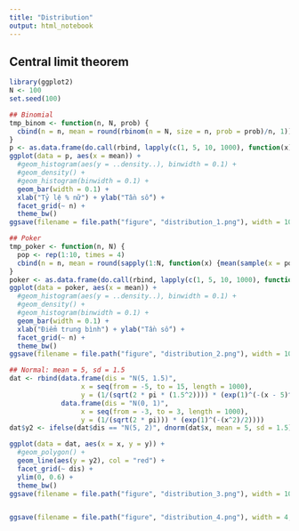 ```yaml
---
title: "Distribution"
output: html_notebook
---
```


## Central limit theorem

```r
library(ggplot2)
N <- 100
set.seed(100)

## Binomial
tmp_binom <- function(n, N, prob) {
  cbind(n = n, mean = round(rbinom(n = N, size = n, prob = prob)/n, 1))
}
p <- as.data.frame(do.call(rbind, lapply(c(1, 5, 10, 1000), function(x) tmp_binom(n = x, N = N, prob = 0.4))))
ggplot(data = p, aes(x = mean)) + 
  #geom_histogram(aes(y = ..density..), binwidth = 0.1) + 
  #geom_density() +
  #geom_histogram(binwidth = 0.1) +
  geom_bar(width = 0.1) +
  xlab("Tỷ lệ % nữ") + ylab("Tần số") +
  facet_grid(~ n) +
  theme_bw()
ggsave(filename = file.path("figure", "distribution_1.png"), width = 10, height = 3)

## Poker
tmp_poker <- function(n, N) {
  pop <- rep(1:10, times = 4)
  cbind(n = n, mean = round(sapply(1:N, function(x) {mean(sample(x = pop, size = n, replace = TRUE))}), 1))
}
poker <- as.data.frame(do.call(rbind, lapply(c(1, 5, 10, 1000), function(x) tmp_poker(n = x, N = N))))
ggplot(data = poker, aes(x = mean)) + 
  #geom_histogram(aes(y = ..density..), binwidth = 0.1) + 
  #geom_density() +
  #geom_histogram(binwidth = 0.1) +
  geom_bar(width = 0.1) +
  xlab("Điểm trung bình") + ylab("Tần số") +
  facet_grid(~ n) +
  theme_bw()
ggsave(filename = file.path("figure", "distribution_2.png"), width = 10, height = 3)

## Normal: mean = 5, sd = 1.5
dat <- rbind(data.frame(dis = "N(5, 1.5)",
                  x = seq(from = -5, to = 15, length = 1000),
                  y = (1/(sqrt(2 * pi * (1.5^2)))) * (exp(1)^(-(x - 5)^2/(2 * (1.5^2))))),
             data.frame(dis = "N(0, 1)",
                  x = seq(from = -3, to = 3, length = 1000),
                  y = (1/(sqrt(2 * pi))) * (exp(1)^(-(x^2)/2))))
dat$y2 <- ifelse(dat$dis == "N(5, 2)", dnorm(dat$x, mean = 5, sd = 1.5), dnorm(dat$x, mean = 0, sd = 1))

ggplot(data = dat, aes(x = x, y = y)) +
  #geom_polygon() +
  geom_line(aes(y = y2), col = "red") +
  facet_grid(~ dis) +
  ylim(0, 0.6) +
  theme_bw()
ggsave(filename = file.path("figure", "distribution_3.png"), width = 10, height = 3)


ggsave(filename = file.path("figure", "distribution_4.png"), width = 4, height = 4)
```

